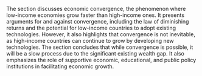 The section discusses economic convergence, the phenomenon where low-income economies grow faster than high-income ones. It presents arguments for and against convergence, including the law of diminishing returns and the potential for low-income countries to adopt existing technologies. However, it also highlights that convergence is not inevitable, as high-income countries can continue to grow by developing new technologies. The section concludes that while convergence is possible, it will be a slow process due to the significant existing wealth gap. It also emphasizes the role of supportive economic, educational, and public policy institutions in facilitating economic growth.